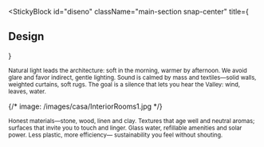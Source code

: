 
<StickyBlock
  id="diseno"
  className="main-section snap-center"
  title={<Reveal preset="left" distance={36}><h2 className="text-2xl md:text-4xl font-semibold">Design</h2></Reveal>}
>
  <Sub id="luz" preset="up">
    Natural light leads the architecture: soft in the morning, warmer by afternoon.
    We avoid glare and favor indirect, gentle lighting.
  </Sub>

  <Sub id="acustica" preset="left">
    Sound is calmed by mass and textiles—solid walls, weighted curtains, soft rugs.
    The goal is a silence that lets you hear the Valley: wind, leaves, water.
  </Sub>

  {/* image: /images/casa/InteriorRooms1.jpg */}
  <ParallaxImage
    src="/images/casa/InteriorRooms1.jpg"
    alt="Honest materials: stone, wood, linen"
    heightVh={48}
    speed={0.24}
    scale={[1.04,1]}
  />

  <Sub id="materiales" preset="right">
    Honest materials—stone, wood, linen and clay. Textures that age well and neutral aromas;
    surfaces that invite you to touch and linger.
  </Sub>

  <Sub id="sostenibilidad" preset="fade">
    Glass water, refillable amenities and solar power. Less plastic, more efficiency—
    sustainability you feel without shouting.
  </Sub>
</StickyBlock>
